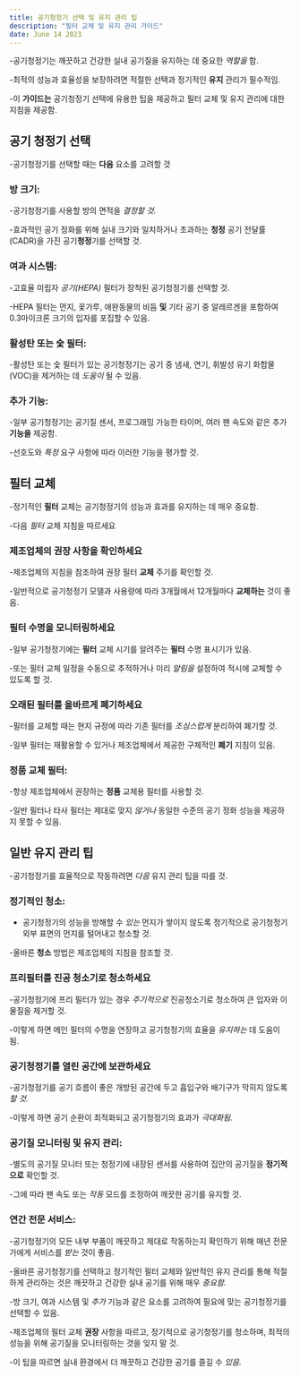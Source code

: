 ```yaml
---
title: 공기청정기 선택 및 유지 관리 팁
description: "필터 교체 및 유지 관리 가이드"
date: June 14 2023
---
```


-공기청정기는 깨끗하고 건강한 실내 공기질을 유지하는 데 중요한 _역할을_ 함. 


-최적의 성능과 효율성을 보장하려면 적절한 선택과 정기적인 **유지** 관리가 필수적임. 


-이 **가이드는** 공기청정기 선택에 유용한 팁을 제공하고 필터 교체 및 유지 관리에 대한 지침을 제공함.

## 공기 청정기 선택
-공기청정기를 선택할 때는 **다음** 요소를 고려할 것

### 방 크기: 
-공기청정기를 사용할 방의 면적을 _결정할 것._ 

-효과적인 공기 정화를 위해 실내 크기와 일치하거나 초과하는 **청정** 공기 전달률(CADR)을 가진 공기**청정**기를 선택할 것.

### 여과 시스템: 
-고효율 미립자 _공기(HEPA)_ 필터가 장착된 공기청정기를 선택할 것. 


-HEPA 필터는 먼지, 꽃가루, 애완동물의 비듬 **및** 기타 공기 중 알레르겐을 포함하여 0.3마이크론 크기의 입자를 포집할 수 있음.

### 활성탄 또는 숯 필터: 
-활성탄 또는 숯 필터가 있는 공기청정기는 공기 중 냄새, 연기, 휘발성 유기 화합물(VOC)을 제거하는 데 _도움이_ 될 수 있음.

### 추가 기능: 
-일부 공기청정기는 공기질 센서, 프로그래밍 가능한 타이머, 여러 팬 속도와 같은 추가 **기능을** 제공함. 


-선호도와 _특정_ 요구 사항에 따라 이러한 기능을 평가할 것.

## 필터 교체
-정기적인 **필터** 교체는 공기청정기의 성능과 효과를 유지하는 데 매우 중요함. 


-다음 _필터_ 교체 지침을 따르세요

###  제조업체의 권장 사항을 확인하세요
-제조업체의 지침을 참조하여 권장 필터 **교체** 주기를 확인할 것. 


-일반적으로 공기청정기 모델과 사용량에 따라 3개월에서 12개월마다 **교체하는** 것이 좋음.

### 필터 수명을 모니터링하세요 
-일부 공기청정기에는 **필터** 교체 시기를 알려주는 **필터** 수명 표시기가 있음. 


-또는 필터 교체 일정을 수동으로 추적하거나 미리 _알림을_ 설정하여 적시에 교체할 수 있도록 할 것.

### 오래된 필터를 올바르게 폐기하세요 
-필터를 교체할 때는 현지 규정에 따라 기존 필터를 _조심스럽게_ 분리하여 폐기할 것. 


-일부 필터는 재활용할 수 있거나 제조업체에서 제공한 구체적인 **폐기** 지침이 있음.

### 정품 교체 필터: 
-항상 제조업체에서 권장하는 **정품** 교체용 필터를 사용할 것. 


-일반 필터나 타사 필터는 제대로 맞지 _않거나_ 동일한 수준의 공기 정화 성능을 제공하지 못할 수 있음.

## 일반 유지 관리 팁
-공기청정기를 효율적으로 작동하려면 _다음_ 유지 관리 팁을 따를 것.

### 정기적인 청소:
- 공기청정기의 성능을 방해할 수 _있는_ 먼지가 쌓이지 않도록 정기적으로 공기청정기 외부 표면의 먼지를 털어내고 청소할 것. 


-올바른 **청소** 방법은 제조업체의 지침을 참조할 것.

### 프리필터를 진공 청소기로 청소하세요 
-공기청정기에 프리 필터가 있는 경우 _주기적으로_ 진공청소기로 청소하여 큰 입자와 이물질을 제거할 것. 


-이렇게 하면 메인 필터의 수명을 연장하고 공기청정기의 효율을 _유지하는_ 데 도움이 됨.

### 공기청정기를 열린 공간에 보관하세요 
-공기청정기를 공기 흐름이 좋은 개방된 공간에 두고 흡입구와 배기구가 막히지 않도록 _할 것._ 

-이렇게 하면 공기 순환이 최적화되고 공기청정기의 효과가 _극대화됨._

### 공기질 모니터링 및 유지 관리: 
-별도의 공기질 모니터 또는 청정기에 내장된 센서를 사용하여 집안의 공기질을 **정기적으로** 확인할 것. 


-그에 따라 팬 속도 또는 _작동_ 모드를 조정하여 깨끗한 공기를 유지할 것.

### 연간 전문 서비스: 
-공기청정기의 모든 내부 부품이 깨끗하고 제대로 작동하는지 확인하기 위해 매년 전문가에게 서비스를 _받는_ 것이 좋음.

-올바른 공기청정기를 선택하고 정기적인 필터 교체와 일반적인 유지 관리를 통해 적절하게 관리하는 것은 깨끗하고 건강한 실내 공기를 위해 매우 _중요함._ 

-방 크기, 여과 시스템 및 _추가_ 기능과 같은 요소를 고려하여 필요에 맞는 공기청정기를 선택할 수 있음. 


-제조업체의 필터 교체 **권장** 사항을 따르고, 정기적으로 공기청정기를 청소하며, 최적의 성능을 위해 공기질을 모니터링하는 것을 잊지 말 것. 


-이 팁을 따르면 실내 환경에서 더 깨끗하고 건강한 공기를 즐길 수 _있음._

